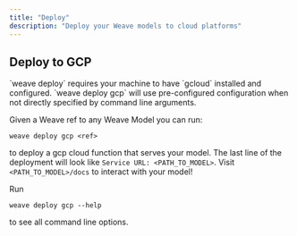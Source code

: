 ```yaml
---
title: "Deploy"
description: "Deploy your Weave models to cloud platforms"
---
```


## Deploy to GCP

<Note>
`weave deploy` requires your machine to have `gcloud` installed and configured. `weave deploy gcp` will use pre-configured configuration when not directly specified by command line arguments.
</Note>

Given a Weave ref to any Weave Model you can run:

```
weave deploy gcp <ref>
```

to deploy a gcp cloud function that serves your model. The last line of the deployment will look like `Service URL: <PATH_TO_MODEL>`. Visit `<PATH_TO_MODEL>/docs` to interact with your model!

Run

```
weave deploy gcp --help
```

to see all command line options.
